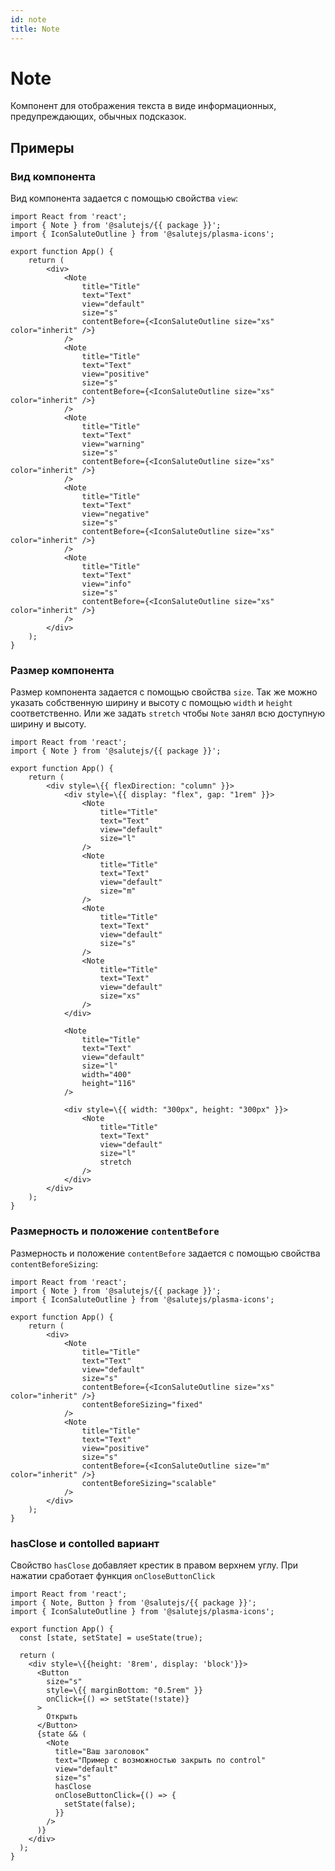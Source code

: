 ```yaml
---
id: note
title: Note
---
```



# Note
Компонент для отображения текста в виде информационных, предупреждающих, обычных подсказок.

<Description name="Note" />
<PropsTable name="Note" />

## Примеры

### Вид компонента
Вид компонента задается с помощью свойства `view`:

```tsx live
import React from 'react';
import { Note } from '@salutejs/{{ package }}';
import { IconSaluteOutline } from '@salutejs/plasma-icons';

export function App() {
    return (
        <div>
            <Note 
                title="Title"
                text="Text"
                view="default" 
                size="s" 
                contentBefore={<IconSaluteOutline size="xs" color="inherit" />} 
            />
            <Note 
                title="Title"
                text="Text"
                view="positive" 
                size="s" 
                contentBefore={<IconSaluteOutline size="xs" color="inherit" />} 
            />
            <Note 
                title="Title"
                text="Text"
                view="warning" 
                size="s" 
                contentBefore={<IconSaluteOutline size="xs" color="inherit" />} 
            />
            <Note 
                title="Title"
                text="Text"
                view="negative" 
                size="s" 
                contentBefore={<IconSaluteOutline size="xs" color="inherit" />} 
            />
            <Note 
                title="Title"
                text="Text"
                view="info" 
                size="s" 
                contentBefore={<IconSaluteOutline size="xs" color="inherit" />} 
            />
        </div>
    );
}
```

### Размер компонента
Размер компонента задается с помощью свойства `size`. 
Так же можно указать собственную ширину и высоту с помощью `width` и `height` соответственно. 
Или же задать `stretch` чтобы `Note` занял всю доступную ширину и высоту.

```tsx live
import React from 'react';
import { Note } from '@salutejs/{{ package }}';

export function App() {
    return (
        <div style=\{{ flexDirection: "column" }}>
            <div style=\{{ display: "flex", gap: "1rem" }}>
                <Note 
                    title="Title"
                    text="Text"
                    view="default" 
                    size="l"
                />
                <Note 
                    title="Title"
                    text="Text"
                    view="default" 
                    size="m" 
                />
                <Note 
                    title="Title"
                    text="Text"
                    view="default" 
                    size="s"
                />
                <Note 
                    title="Title"
                    text="Text"
                    view="default" 
                    size="xs"
                />
            </div>

            <Note 
                title="Title"
                text="Text"
                view="default" 
                size="l"
                width="400"
                height="116"
            />
            
            <div style=\{{ width: "300px", height: "300px" }}>
                <Note 
                    title="Title"
                    text="Text"
                    view="default" 
                    size="l"
                    stretch
                />
            </div>
        </div>
    );
}
```

### Размерность и положение `contentBefore`
Размерность и положение `contentBefore` задается с помощью свойства `contentBeforeSizing`:

```tsx live
import React from 'react';
import { Note } from '@salutejs/{{ package }}';
import { IconSaluteOutline } from '@salutejs/plasma-icons';

export function App() {
    return (
        <div>
            <Note 
                title="Title"
                text="Text"
                view="default" 
                size="s" 
                contentBefore={<IconSaluteOutline size="xs" color="inherit" />} 
                contentBeforeSizing="fixed"
            />
            <Note 
                title="Title"
                text="Text"
                view="positive" 
                size="s" 
                contentBefore={<IconSaluteOutline size="m" color="inherit" />} 
                contentBeforeSizing="scalable"
            />
        </div>
    );
}
```

### hasClose и contolled вариант
Свойство `hasClose` добавляет крестик в правом верхнем углу. При нажатии сработает функция `onCloseButtonClick`

```tsx live
import React from 'react';
import { Note, Button } from '@salutejs/{{ package }}';
import { IconSaluteOutline } from '@salutejs/plasma-icons';

export function App() {
  const [state, setState] = useState(true);

  return (
    <div style=\{{height: '8rem', display: 'block'}}>
      <Button
        size="s"
        style=\{{ marginBottom: "0.5rem" }}
        onClick={() => setState(!state)}
      >
        Открыть
      </Button>
      {state && (
        <Note
          title="Ваш заголовок"
          text="Пример с возможностью закрыть по control"
          view="default"
          size="s"
          hasClose
          onCloseButtonClick={() => {
            setState(false);
          }}
        />
      )}
    </div>
  );
}

```
